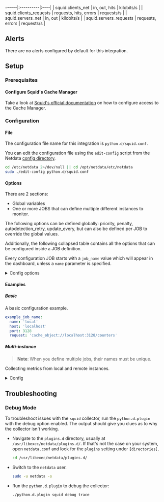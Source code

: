 ------|:----------|:----|
| squid.clients_net | in, out, hits | kilobits/s |
| squid.clients_requests | requests, hits, errors | requests/s |
| squid.servers_net | in, out | kilobits/s |
| squid.servers_requests | requests, errors | requests/s |



## Alerts

There are no alerts configured by default for this integration.


## Setup

### Prerequisites

#### Configure Squid's Cache Manager

Take a look at [Squid's official documentation](https://wiki.squid-cache.org/Features/CacheManager/Index#controlling-access-to-the-cache-manager) on how to configure access to the Cache Manager.



### Configuration

#### File

The configuration file name for this integration is `python.d/squid.conf`.


You can edit the configuration file using the `edit-config` script from the
Netdata [config directory](/docs/configuring/configuration#the-netdata-config-directory).

```bash
cd /etc/netdata 2>/dev/null || cd /opt/netdata/etc/netdata
sudo ./edit-config python.d/squid.conf
```
#### Options

There are 2 sections:

* Global variables
* One or more JOBS that can define multiple different instances to monitor.

The following options can be defined globally: priority, penalty, autodetection_retry, update_every, but can also be defined per JOB to override the global values.

Additionally, the following collapsed table contains all the options that can be configured inside a JOB definition.

Every configuration JOB starts with a `job_name` value which will appear in the dashboard, unless a `name` parameter is specified.


<details><summary>Config options</summary>

| Name | Description | Default | Required |
|:----|:-----------|:-------|:--------:|
| update_every | Sets the default data collection frequency. | 1 | no |
| priority | Controls the order of charts at the netdata dashboard. | 60000 | no |
| autodetection_retry | Sets the job re-check interval in seconds. | 0 | no |
| penalty | Indicates whether to apply penalty to update_every in case of failures. | yes | no |
| name | Job name. This value will overwrite the `job_name` value. JOBS with the same name are mutually exclusive. Only one of them will be allowed running at any time. This allows autodetection to try several alternatives and pick the one that works. | local | no |
| host | The host to connect to. |  | yes |
| port | The port to connect to. |  | yes |
| request | The URL to request from Squid. |  | yes |

</details>

#### Examples

##### Basic

A basic configuration example.

```yaml
example_job_name:
  name: 'local'
  host: 'localhost'
  port: 3128
  request: 'cache_object://localhost:3128/counters'

```
##### Multi-instance

> **Note**: When you define multiple jobs, their names must be unique.

Collecting metrics from local and remote instances.


<details><summary>Config</summary>

```yaml
local_job:
  name: 'local'
  host: '127.0.0.1'
  port: 3128
  request: 'cache_object://127.0.0.1:3128/counters'

remote_job:
  name: 'remote'
  host: '192.0.2.1'
  port: 3128
  request: 'cache_object://192.0.2.1:3128/counters'

```
</details>



## Troubleshooting

### Debug Mode

To troubleshoot issues with the `squid` collector, run the `python.d.plugin` with the debug option enabled. The output
should give you clues as to why the collector isn't working.

- Navigate to the `plugins.d` directory, usually at `/usr/libexec/netdata/plugins.d/`. If that's not the case on
  your system, open `netdata.conf` and look for the `plugins` setting under `[directories]`.

  ```bash
  cd /usr/libexec/netdata/plugins.d/
  ```

- Switch to the `netdata` user.

  ```bash
  sudo -u netdata -s
  ```

- Run the `python.d.plugin` to debug the collector:

  ```bash
  ./python.d.plugin squid debug trace
  ```


